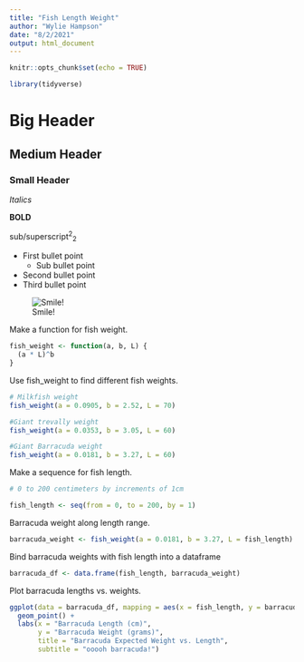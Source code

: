```yaml
---
title: "Fish Length Weight"
author: "Wylie Hampson"
date: "8/2/2021"
output: html_document
---
```


```r
knitr::opts_chunk$set(echo = TRUE)

library(tidyverse)
```
# Big Header

## Medium Header

### Small Header

*Italics*

**BOLD**

sub/superscript^2^~2~

* First bullet point
  + Sub bullet point
* Second bullet point
* Third bullet point

![Smile!](Smiley.png)

Make a function for fish weight.
```r
fish_weight <- function(a, b, L) {
  (a * L)^b
}

```

Use fish_weight to find different fish weights.
```r
# Milkfish weight
fish_weight(a = 0.0905, b = 2.52, L = 70)

#Giant trevally weight
fish_weight(a = 0.0353, b = 3.05, L = 60)

#Giant Barracuda weight
fish_weight(a = 0.0181, b = 3.27, L = 60)
```

Make a sequence for fish length.
```r
# 0 to 200 centimeters by increments of 1cm

fish_length <- seq(from = 0, to = 200, by = 1)
```

Barracuda weight along length range.
```r
barracuda_weight <- fish_weight(a = 0.0181, b = 3.27, L = fish_length)
```

Bind barracuda weights with fish length into a dataframe
```r
barracuda_df <- data.frame(fish_length, barracuda_weight)
```

Plot barracuda lengths vs. weights.
```r
ggplot(data = barracuda_df, mapping = aes(x = fish_length, y = barracuda_weight)) +
  geom_point() +
  labs(x = "Barracuda Length (cm)",
       y = "Barracuda Weight (grams)",
       title = "Barracuda Expected Weight vs. Length",
       subtitle = "ooooh barracuda!")
```













